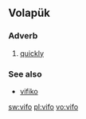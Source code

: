 ==Volapük==

===Adverb===
{{head|vo|adverb}}

# [[quickly]]

===See also===
* [[vifiko]]

[[sw:vifo]]
[[pl:vifo]]
[[vo:vifo]]